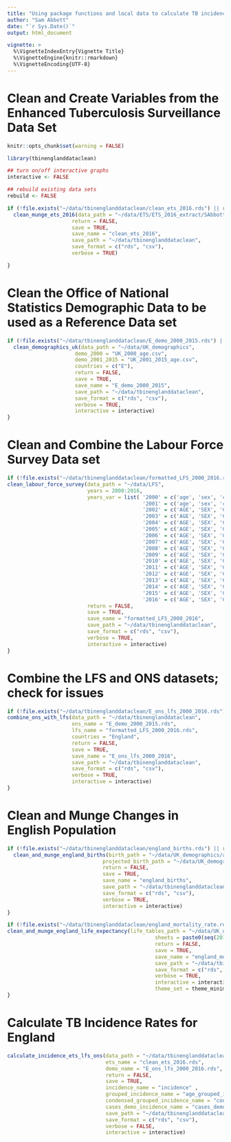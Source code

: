 ```yaml
---
title: "Using package functions and local data to calculate TB incidence rates in England"
author: "Sam Abbott"
date: "`r Sys.Date()`"
output: html_document

vignette: >
  %\VignetteIndexEntry{Vignette Title}
  %\VignetteEngine{knitr::rmarkdown}
  %\VignetteEncoding{UTF-8}
---
```


# Clean and Create Variables from the Enhanced Tuberculosis Surveillance Data Set

```r
knitr::opts_chunk$set(warning = FALSE)
```

```r
library(tbinenglanddataclean)

## turn on/off interactive graphs
interactive <- FALSE

## rebuild existing data sets
rebuild <- FALSE
```

```r
if (!file.exists("~/data/tbinenglanddataclean/clean_ets_2016.rds") || rebuild) {
  clean_munge_ets_2016(data_path = "~/data/ETS/ETS_2016_extract/SAbbott_BCG dataset_version2_final140217.dta",
                     return = FALSE,
                     save = TRUE,
                     save_name = "clean_ets_2016",
                     save_path = "~/data/tbinenglanddataclean",
                     save_format = c("rds", "csv"),
                     verbose = TRUE)

}
```


# Clean the Office of National Statistics Demographic Data to be used as a Reference Data set

```r
if (!file.exists("~/data/tbinenglanddataclean/E_demo_2000_2015.rds") || rebuild) {
  clean_demographics_uk(data_path = "~/data/UK_demographics",
                      demo_2000 = "UK_2000_age.csv",
                      demo_2001_2015 = "UK_2001_2015_age.csv",
                      countries = c("E"),
                      return = FALSE,
                      save = TRUE,
                      save_name = "E_demo_2000_2015",
                      save_path = "~/data/tbinenglanddataclean",
                      save_format = c("rds", "csv"),
                      verbose = TRUE,
                      interactive = interactive)
}
```

# Clean and Combine the Labour Force Survey Data set

```r
if (!file.exists("~/data/tbinenglanddataclean/formatted_LFS_2000_2016.rds") || rebuild) {
clean_labour_force_survey(data_path = "~/data/LFS",
                          years = 2000:2016,
                          years_var = list( '2000' = c('age', 'sex', 'cry', 'govtof', 'pwt07'),
                                            '2001' = c('age', 'sex', 'cry01', 'country', 'pwt07'),
                                            '2002' = c('AGE', 'SEX', 'CRY01', 'COUNTRY', 'PWT14'),
                                            '2003' = c('AGE', 'SEX', 'CRY01', 'COUNTRY', 'PWT14'),
                                            '2004' = c('AGE', 'SEX', 'CRY01', 'COUNTRY', 'PWT14'),
                                            '2005' = c('AGE', 'SEX', 'CRY01', 'COUNTRY', 'PWT14'),
                                            '2006' = c('AGE', 'SEX', 'CRY01', 'COUNTRY', 'PWT14'),
                                            '2007' = c('AGE', 'SEX', 'CRY01', 'COUNTRY', 'PWT14'),
                                            '2008' = c('AGE', 'SEX', 'CRY01', 'COUNTRY', 'PWT14'),
                                            '2009' = c('AGE', 'SEX', 'CRY01', 'COUNTRY', 'PWT14'),
                                            '2010' = c('AGE', 'SEX', 'CRY01', 'COUNTRY', 'PWT14'),
                                            '2011' = c('AGE', 'SEX', 'CRY01', 'COUNTRY', 'PWT14'),
                                            '2012' = c('AGE', 'SEX', 'CRY12', 'COUNTRY', 'PWT14'),
                                            '2013' = c('AGE', 'SEX', 'CRY12', 'COUNTRY', 'PWT16'),
                                            '2014' = c('AGE', 'SEX', 'CRY12', 'COUNTRY', 'PWT16'),
                                            '2015' = c('AGE', 'SEX', 'CRY12', 'COUNTRY', 'PWT16'),
                                            '2016' = c('AGE', 'SEX', 'CRY12', 'COUNTRY', 'PWT16')),
                          return = FALSE,
                          save = TRUE,
                          save_name = "formatted_LFS_2000_2016",
                          save_path = "~/data/tbinenglanddataclean",
                          save_format = c("rds", "csv"),
                          verbose = TRUE,
                          interactive = interactive)
}
```

# Combine the LFS and ONS datasets; check for issues

```r
if (!file.exists("~/data/tbinenglanddataclean/E_ons_lfs_2000_2016.rds") || rebuild) {
combine_ons_with_lfs(data_path = "~/data/tbinenglanddataclean",
                     ons_name = "E_demo_2000_2015.rds",
                     lfs_name = "formatted_LFS_2000_2016.rds",
                     countries = "England",
                     return = FALSE,
                     save = TRUE,
                     save_name = "E_ons_lfs_2000_2016",
                     save_path = "~/data/tbinenglanddataclean",
                     save_format = c("rds", "csv"),
                     verbose = TRUE,
                     interactive = interactive) 
}
```

# Clean and Munge Changes in English Population

```r
if (!file.exists("~/data/tbinenglanddataclean/england_births.rds") || rebuild) {
  clean_and_munge_england_births(birth_path = "~/data/UK_demographics/annual_reference_table.xls",
                               projected_birth_path = "~/data/UK_demographics/england_population_projections.xls",
                               return = FALSE,
                               save = TRUE,
                               save_name = "england_births",
                               save_path = "~/data/tbinenglanddataclean",
                               save_format = c("rds", "csv"),
                               verbose = TRUE,
                               interactive = interactive)
}
```


```r
if (!file.exists("~/data/tbinenglanddataclean/england_mortality_rate.rds") || rebuild) {
clean_and_munge_england_life_expectancy(life_tables_path = "~/data/UK_demographics/england_life_tables.xls",
                                                sheets = paste0(seq(2013,1998, -1), "-", seq(2015,2000, -1)),
                                                return = FALSE,
                                                save = TRUE,
                                                save_name = "england_mortality_rates",
                                                save_path = "~/data/tbinenglanddataclean",
                                                save_format = c("rds", "csv"),
                                                verbose = TRUE,
                                                interactive = interactive,
                                                theme_set = theme_minimal)
}
```


# Calculate TB Incidence Rates for England

```r
calculate_incidence_ets_lfs_ons(data_path = "~/data/tbinenglanddataclean",
                                ets_name = "clean_ets_2016.rds",
                                demo_name = "E_ons_lfs_2000_2016.rds",
                                return = FALSE,
                                save = TRUE,
                                incidence_name = "incidence" ,
                                grouped_incidence_name = "age_grouped_incidence",
                                condensed_grouped_incidence_name = "condensed_age_group_incidence",
                                cases_demo_incidence_name = "cases_demo_incidence",
                                save_path = "~/data/tbinenglanddataclean",
                                save_format = c("rds", "csv"),
                                verbose = FALSE,
                                interactive = interactive)
```
